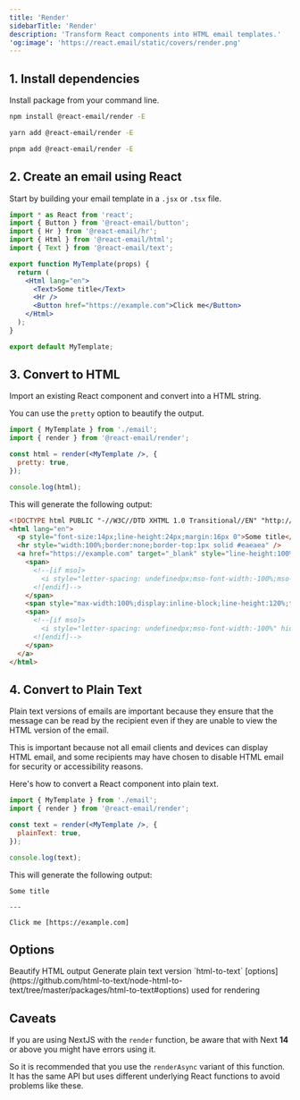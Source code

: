 ```yaml
---
title: 'Render'
sidebarTitle: 'Render'
description: 'Transform React components into HTML email templates.'
'og:image': 'https://react.email/static/covers/render.png'
---
```


## 1. Install dependencies

Install package from your command line.

<CodeGroup>

```sh npm
npm install @react-email/render -E
```

```sh yarn
yarn add @react-email/render -E
```

```sh pnpm
pnpm add @react-email/render -E
```

</CodeGroup>

## 2. Create an email using React

Start by building your email template in a `.jsx` or `.tsx` file.

```jsx email.jsx
import * as React from 'react';
import { Button } from '@react-email/button';
import { Hr } from '@react-email/hr';
import { Html } from '@react-email/html';
import { Text } from '@react-email/text';

export function MyTemplate(props) {
  return (
    <Html lang="en">
      <Text>Some title</Text>
      <Hr />
      <Button href="https://example.com">Click me</Button>
    </Html>
  );
}

export default MyTemplate;
```

## 3. Convert to HTML

Import an existing React component and convert into a HTML string.

<Info>You can use the `pretty` option to beautify the output.</Info>

```jsx
import { MyTemplate } from './email';
import { render } from '@react-email/render';

const html = render(<MyTemplate />, {
  pretty: true,
});

console.log(html);
```

This will generate the following output:

```html
<!DOCTYPE html PUBLIC "-//W3C//DTD XHTML 1.0 Transitional//EN" "http://www.w3.org/TR/xhtml1/DTD/xhtml1-transitional.dtd">
<html lang="en">
  <p style="font-size:14px;line-height:24px;margin:16px 0">Some title</p>
  <hr style="width:100%;border:none;border-top:1px solid #eaeaea" />
  <a href="https://example.com" target="_blank" style="line-height:100%;text-decoration:none;display:inline-block;max-width:100%;padding:0px 0px">
    <span>
      <!--[if mso]>
        <i style="letter-spacing: undefinedpx;mso-font-width:-100%;mso-text-raise:0" hidden>&nbsp;</i>
      <![endif]-->
    </span>
    <span style="max-width:100%;display:inline-block;line-height:120%;text-decoration:none;text-transform:none;mso-padding-alt:0px;mso-text-raise:0">Click me</span>
    <span>
      <!--[if mso]>
        <i style="letter-spacing: undefinedpx;mso-font-width:-100%" hidden>&nbsp;</i>
      <![endif]-->
    </span>
  </a>
</html>
```

## 4. Convert to Plain Text

Plain text versions of emails are important because they ensure that the message can be read by the recipient even if they are unable to view the HTML version of the email.

This is important because not all email clients and devices can display HTML email, and some recipients may have chosen to disable HTML email for security or accessibility reasons.

Here's how to convert a React component into plain text.

```jsx
import { MyTemplate } from './email';
import { render } from '@react-email/render';

const text = render(<MyTemplate />, {
  plainText: true,
});

console.log(text);
```

This will generate the following output:

```
Some title

---

Click me [https://example.com]
```

## Options

<ResponseField name="pretty" type="boolean">
  Beautify HTML output
</ResponseField>
<ResponseField name="plainText" type="boolean">
  Generate plain text version
</ResponseField>
<ResponseField name="htmlToTextOptions" type="HtmlToTextOptions">
  `html-to-text` [options](https://github.com/html-to-text/node-html-to-text/tree/master/packages/html-to-text#options) used for rendering
</ResponseField>

## Caveats

If you are using NextJS with the `render` function, be aware that
with Next **14** or above you might have errors using it.

So it is recommended that you use the `renderAsync` variant of this function.
It has the same API but uses different underlying React functions to avoid
problems like these.
